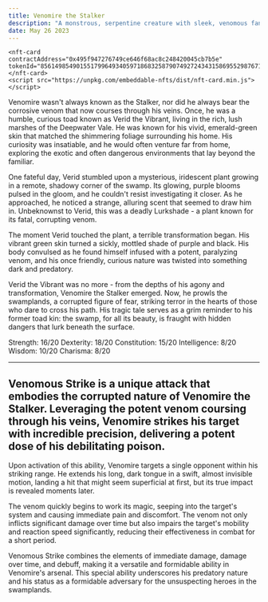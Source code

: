 ```yaml
---
title: Venomire the Stalker
description: "A monstrous, serpentine creature with sleek, venomous fangs. Venomire is known for its stealthy attacks and paralyzing venom. Its dark green scales allow it to camouflage perfectly among the swamp vegetation, while its glowing red eyes are the last thing its prey usually sees."
date: May 26 2023
---
```



    <nft-card
    contractAddress="0x495f947276749ce646f68ac8c248420045cb7b5e"
    tokenId="85614985490155179964934059718683258790749272434315869552987671447064071372801">
    </nft-card>
    <script src="https://unpkg.com/embeddable-nfts/dist/nft-card.min.js"></script>

Venomire wasn't always known as the Stalker, nor did he always bear the corrosive venom that now courses through his veins. Once, he was a humble, curious toad known as Verid the Vibrant, living in the rich, lush marshes of the Deepwater Vale. He was known for his vivid, emerald-green skin that matched the shimmering foliage surrounding his home. His curiosity was insatiable, and he would often venture far from home, exploring the exotic and often dangerous environments that lay beyond the familiar.

One fateful day, Verid stumbled upon a mysterious, iridescent plant growing in a remote, shadowy corner of the swamp. Its glowing, purple blooms pulsed in the gloom, and he couldn't resist investigating it closer. As he approached, he noticed a strange, alluring scent that seemed to draw him in. Unbeknownst to Verid, this was a deadly Lurkshade - a plant known for its fatal, corrupting venom.

The moment Verid touched the plant, a terrible transformation began. His vibrant green skin turned a sickly, mottled shade of purple and black. His body convulsed as he found himself infused with a potent, paralyzing venom, and his once friendly, curious nature was twisted into something dark and predatory.

Verid the Vibrant was no more - from the depths of his agony and transformation, Venomire the Stalker emerged. Now, he prowls the swamplands, a corrupted figure of fear, striking terror in the hearts of those who dare to cross his path. His tragic tale serves as a grim reminder to his former toad kin: the swamp, for all its beauty, is fraught with hidden dangers that lurk beneath the surface.

Strength: 16/20
Dexterity: 18/20
Constitution: 15/20
Intelligence: 8/20
Wisdom: 10/20
Charisma: 8/20

---

## Venomous Strike is a unique attack that embodies the corrupted nature of Venomire the Stalker. Leveraging the potent venom coursing through his veins, Venomire strikes his target with incredible precision, delivering a potent dose of his debilitating poison.

Upon activation of this ability, Venomire targets a single opponent within his striking range. He extends his long, dark tongue in a swift, almost invisible motion, landing a hit that might seem superficial at first, but its true impact is revealed moments later.

The venom quickly begins to work its magic, seeping into the target's system and causing immediate pain and discomfort. The venom not only inflicts significant damage over time but also impairs the target's mobility and reaction speed significantly, reducing their effectiveness in combat for a short period.

Venomous Strike combines the elements of immediate damage, damage over time, and debuff, making it a versatile and formidable ability in Venomire's arsenal. This special ability underscores his predatory nature and his status as a formidable adversary for the unsuspecting heroes in the swamplands.
